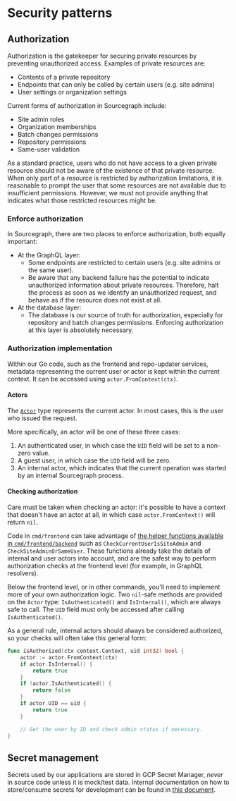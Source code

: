 # Security patterns

## Authorization

Authorization is the gatekeeper for securing private resources by preventing unauthorized access. Examples of private resources are: 

- Contents of a private repository
- Endpoints that can only be called by certain users (e.g. site admins)
- User settings or organization settings

Current forms of authorization in Sourcegraph include:

 - Site admin roles
 - Organization memberships
 - Batch changes permissions
 - Repository permissions
 - Same-user validation

As a standard practice, users who do not have access to a given private resource should not be aware of the existence of that private resource. When only part of a resource is restricted by authorization limitations, it is reasonable to prompt the user that some resources are not available due to insufficient permissions. However, we must not provide anything that indicates what those restricted resources might be.

### Enforce authorization

In Sourcegraph, there are two places to enforce authorization, both equally important:

- At the GraphQL layer:
    - Some endpoints are restricted to certain users (e.g. site admins or the same user).
    - Be aware that any backend failure has the potential to indicate unauthorized information about private resources. Therefore, halt the process as soon as we identify an unauthorized request, and behave as if the resource does not exist at all.
- At the database layer:
    - The database is our source of truth for authorization, especially for repository and batch changes permissions. Enforcing authorization at this layer is absolutely necessary.

### Authorization implementation

Within our Go code, such as the frontend and repo-updater services, metadata representing the current user or actor is kept within the current context. It can be accessed using `actor.FromContext(ctx)`.

#### Actors

The [`Actor`](https://sourcegraph.com/github.com/sourcegraph/sourcegraph@c764844ef9574cef5533147d756ae98e613d0ae6/-/blob/internal/actor/actor.go?L15&subtree=true) type represents the current actor. In most cases, this is the user who issued the request.

More specifically, an actor will be one of these three cases:

1. An authenticated user, in which case the `UID` field will be set to a non-zero value.
2. A guest user, in which case the `UID` field will be zero.
3. An internal actor, which indicates that the current operation was started by an internal Sourcegraph process.

#### Checking authorization

Care must be taken when checking an actor: it's possible to have a context that doesn't have an actor at all, in which case `actor.FromContext()` will return `nil`.

Code in `cmd/frontend` can take advantage of [the helper functions available in `cmd/frontend/backend`](https://sourcegraph.com/github.com/sourcegraph/sourcegraph@c764844/-/docs/cmd/frontend/backend#func) such as `CheckCurrentUserIsSiteAdmin` and `CheckSiteAdminOrSameUser`. These functions already take the details of internal and user actors into account, and are the safest way to perform authorization checks at the frontend level (for example, in GraphQL resolvers).

Below the frontend level, or in other commands, you'll need to implement more of your own authorization logic. Two `nil`-safe methods are provided on the `Actor` type: `IsAuthenticated()` and `IsInternal()`, which are always safe to call. The `UID` field must only be accessed after calling `IsAuthenticated()`.

As a general rule, internal actors should always be considered authorized, so your checks will often take this general form:

```go
func isAuthorized(ctx context.Context, uid int32) bool {
    actor := actor.FromContext(ctx)
    if actor.IsInternal() {
        return true
    }
    if !actor.IsAuthenticated() {
        return false
    }
    if actor.UID == uid {
        return true
    }

    // Get the user by ID and check admin status if necessary.
}
```

## Secret management

Secrets used by our applications are stored in GCP Secret Manager, *never* in source code unless it is mock/test data. Internal documentation on how to store/consume secrets for development can be found in [this document](https://docs.google.com/document/d/1Qm5P4KbyVMP_KyPvud0qyqUb43RK3lTFMjAeE6623Nw/edit).
